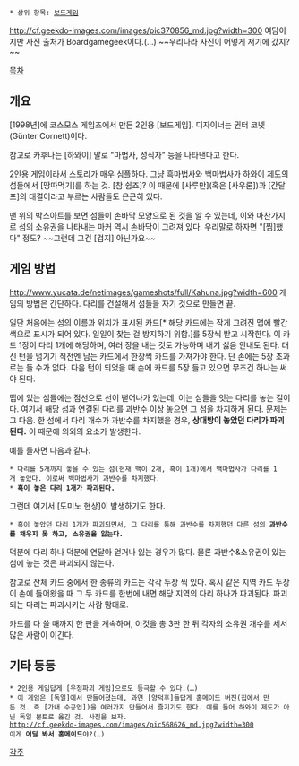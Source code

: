  * 상위 항목: [[보드게임]]
http://cf.geekdo-images.com/images/pic370856_md.jpg?width=300
여담이지만 사진 출처가 Boardgamegeek이다.(…) ~~우리나라 사진이 어떻게 저기에 갔지?~~

[[목차]]

== 개요 ==
[1998년]에 코스모스 게임즈에서 만든 2인용 [보드게임]. 디자이너는 귄터 코넷(Günter Cornett)이다.

참고로 카후나는 [하와이] 말로 "마법사, 성직자" 등을 나타낸다고 한다.

2인용 게임이라서 스토리가 매우 심플하다. 그냥 흑마법사와 백마법사가 하와이 제도의 섬들에서 [땅따먹기]를 하는 것. [참 쉽죠]? 이 때문에 [사루만](혹은 [사우론])과 [간달프]의 대결이라고 부르는 사람들도 은근히 있다.

맨 위의 박스아트를 보면 섬들이 손바닥 모양으로 된 것을 알 수 있는데, 이와 마찬가지로 섬의 소유권을 나타내는 마커 역시 손바닥이 그려져 있다. 우리말로 하자면 "[찜]했다" 정도? ~~그런데 그건 [검지] 아닌가요~~

== 게임 방법 ==
http://www.yucata.de/netimages/gameshots/full/Kahuna.jpg?width=600
게임의 방법은 간단하다. 다리를 건설해서 섬들을 자기 것으로 만들면 끝.

일단 처음에는 섬의 이름과 위치가 표시된 카드[* 해당 카드에는 작게 그려진 맵에 빨간색으로 표시가 되어 있다. 일일이 찾는 걸 방지하기 위함.]를 5장씩 받고 시작한다. 이 카드 1장이 다리 1개에 해당하며, 여러 장을 내는 것도 가능하며 내기 싫음 안내도 된다. 대신 턴을 넘기기 직전엔 남는 카드에서 한장씩 카드를 가져가야 한다. 단 손에는 5장 초과로는 들 수가 없다. 다음 턴이 되었을 때 손에 카드를 5장 들고 있으면 무조건 하나는 써야 된다.

맵에 있는 섬들에는 점선으로 선이 뻗어나가 있는데, 이는 섬들을 잇는 다리를 놓는 길이다. 여기서 해당 섬과 연결된 다리를 과반수 이상 놓으면 그 섬을 차지하게 된다. 문제는 그 다음. 한 섬에서 다리 개수가 과반수를 차지했을 경우, '''상대방이 놓았던 다리가 파괴된다.''' 이 때문에 의외의 요소가 발생한다.

예를 들자면 다음과 같다.
 * 다리를 5개까지 놓을 수 있는 섬(현재 백이 2개, 흑이 1개)에서 백마법사가 다리를 1개 놓았다. 이로써 백마법사가 과반수를 차지했다.
 * '''흑이 놓은 다리 1개가 파괴된다.'''
그런데 여기서 [도미노 현상]이 발생하기도 한다.
 * 흑이 놓았던 다리 1개가 파괴되면서, 그 다리를 통해 과반수를 차지했던 다른 섬의 '''과반수를 채우지 못 하고, 소유권을 잃는다.'''

덕분에 다리 하나 덕분에 연달아 얻거나 잃는 경우가 많다. 물론 과반수&소유권이 있는 섬에 놓는 것은 파괴되지 않는다.

참고로 잔체 카드 중에서 한 종류의 카드는 각각 두장 씩 있다. 혹시 같은 지역 카드 두장이 손에 들어왔을 때 그 두 카드를 한번에 내면 해당 지역의 다리 하나가 파괴된다. 파괴되는 다리는 파괴시키는 사람 맘대로.

카드를 다 쓸 때까지 한 판을 계속하며, 이것을 총 3판 한 뒤 각자의 소유권 개수를 세서 많은 사람이 이긴다.

== 기타 등등 ==
 * 2인용 게임답게 [우정파괴 게임]으로도 등극할 수 있다.(…)
 * 이 게임은 [독일]에서 만들어졌는데, 과연 [양덕후]들답게 홈메이드 버전(집에서 만든 것. 즉 [가내 수공업])을 여러가지 만들어서 즐기기도 한다. 예를 들어 하와이 제도가 아닌 독일 본토로 옮긴 것. 사진을 보자.
 http://cf.geekdo-images.com/images/pic568626_md.jpg?width=300
 이게 '''어딜 봐서 홈메이드'''야?(…)

[[각주]]
